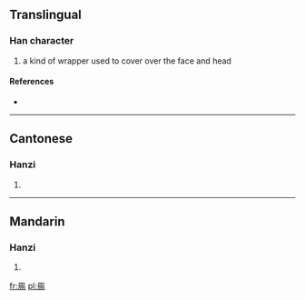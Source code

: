 ==Translingual==

===Han character===
{{Han char|rn=13|rad=冂|as=11|sn=13|four=|canj=日卜尸木 (AYSD)}}

# a kind of wrapper used to cover over the face and head

====References====
* {{Han ref|kx=0130.020|hdz=21526.050|uh=34BE|ud=13502}}

----

==Cantonese==

===Hanzi===
{{yue-hanzi|jyut=|y=si6}}

# {{defn|Cantonese|sort=冂11}}

----

==Mandarin==

===Hanzi===
{{cmn-hanzi|pin=[[shì]] ([[shi4]])|wg=shih<sup>4</sup>}}

# {{defn|Mandarin|sort=冂11}}

[[fr:㒾]]
[[pl:㒾]]